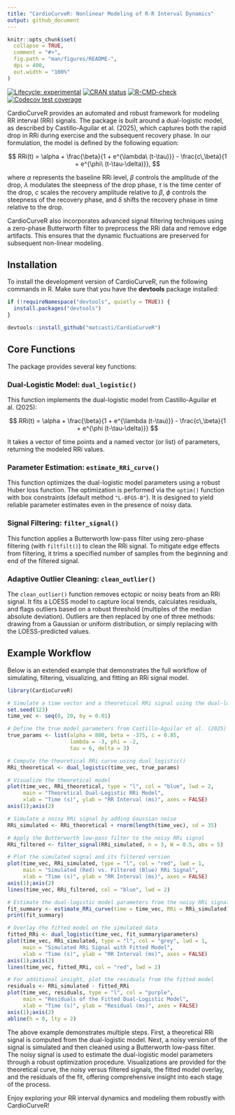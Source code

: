 ```yaml
---
title: "CardioCurveR: Nonlinear Modeling of R-R Interval Dynamics"
output: github_document
---
```


<!-- README.md is generated from README.Rmd. Please edit that file -->

```r
knitr::opts_chunk$set(
  collapse = TRUE,
  comment = "#>",
  fig.path = "man/figures/README-",
  dpi = 400,
  out.width = "100%"
)
```

[![Lifecycle: experimental](https://img.shields.io/badge/lifecycle-experimental-orange.svg)](https://lifecycle.r-lib.org/articles/stages.html#experimental)
[![CRAN status](https://www.r-pkg.org/badges/version/CardioCurveR)](https://CRAN.R-project.org/package=CardioCurveR)
[![R-CMD-check](https://github.com/matcasti/CardioCurveR/actions/workflows/R-CMD-check.yaml/badge.svg)](https://github.com/matcasti/CardioCurveR/actions/workflows/R-CMD-check.yaml)
[![Codecov test coverage](https://codecov.io/gh/matcasti/CardioCurveR/graph/badge.svg)](https://app.codecov.io/gh/matcasti/CardioCurveR)

CardioCurveR provides an automated and robust framework for modeling RR interval (RRi) signals. The package is built around a dual-logistic model, as described by Castillo-Aguilar et al. (2025), which captures both the rapid drop in RRi during exercise and the subsequent recovery phase. In our formulation, the model is defined by the following equation:

$$
RRi(t) = \alpha + \frac{\beta}{1 + e^{\lambda\ (t-\tau)}} - 
         \frac{c\,\beta}{1 + e^{\phi\ (t-\tau-\delta)}},
$$

where $\alpha$ represents the baseline RRi level, $\beta$ controls the amplitude of the drop, $\lambda$ modulates the steepness of the drop phase, $\tau$ is the time center of the drop, $c$ scales the recovery amplitude relative to $\beta$, $\phi$ controls the steepness of the recovery phase, and $\delta$ shifts the recovery phase in time relative to the drop.

CardioCurveR also incorporates advanced signal filtering techniques using a zero-phase Butterworth filter to preprocess the RRi data and remove edge artifacts. This ensures that the dynamic fluctuations are preserved for subsequent non-linear modeling.

## Installation

To install the development version of CardioCurveR, run the following commands in R. Make sure that you have the **devtools** package installed:

```r
if (!requireNamespace("devtools", quietly = TRUE)) {
  install.packages("devtools")
}

devtools::install_github("matcasti/CardioCurveR")
```

## Core Functions

The package provides several key functions:

### Dual-Logistic Model: `dual_logistic()`

This function implements the dual-logistic model from Castillo-Aguilar et al. (2025):

$$
RRi(t) = \alpha + \frac{\beta}{1 + e^{\lambda (t-\tau)}} - \frac{c\,\beta}{1 + e^{\phi (t-\tau-\delta)}}
$$

It takes a vector of time points and a named vector (or list) of parameters, returning the modeled RRi values.

### Parameter Estimation: `estimate_RRi_curve()`

This function optimizes the dual-logistic model parameters using a robust Huber loss function. The optimization is performed via the `optim()` function with box constraints (default method `"L-BFGS-B"`). It is designed to yield reliable parameter estimates even in the presence of noisy data.

### Signal Filtering: `filter_signal()`

This function applies a Butterworth low-pass filter using zero-phase filtering (with `filtfilt()`) to clean the RRi signal. To mitigate edge effects from filtering, it trims a specified number of samples from the beginning and end of the filtered signal.

### Adaptive Outlier Cleaning: `clean_outlier()`

The `clean_outlier()` function removes ectopic or noisy beats from an RRi signal. It fits a LOESS model to capture local trends, calculates residuals, and flags outliers based on a robust threshold (multiples of the median absolute deviation). Outliers are then replaced by one of three methods: drawing from a Gaussian or uniform distribution, or simply replacing with the LOESS-predicted values.

## Example Workflow

Below is an extended example that demonstrates the full workflow of simulating, filtering, visualizing, and fitting an RRi signal model.

```r
library(CardioCurveR)

# Simulate a time vector and a theoretical RRi signal using the dual-logistic model.
set.seed(123)
time_vec <- seq(0, 20, by = 0.01)

# Define the true model parameters from Castillo-Aguilar et al. (2025)
true_params <- list(alpha = 800, beta = -375, c = 0.85, 
                    lambda = -3, phi = -2, 
                    tau = 6, delta = 3)

# Compute the theoretical RRi curve using dual_logistic()
RRi_theoretical <- dual_logistic(time_vec, true_params)

# Visualize the theoretical model
plot(time_vec, RRi_theoretical, type = "l", col = "blue", lwd = 2,
     main = "Theoretical Dual-Logistic RRi Model",
     xlab = "Time (s)", ylab = "RR Interval (ms)", axes = FALSE)
axis(1);axis(2)

# Simulate a noisy RRi signal by adding Gaussian noise
RRi_simulated <- RRi_theoretical + rnorm(length(time_vec), sd = 35)

# Apply the Butterworth low-pass filter to the noisy RRi signal
RRi_filtered <- filter_signal(RRi_simulated, n = 3, W = 0.5, abs = 5)

# Plot the simulated signal and its filtered version
plot(time_vec, RRi_simulated, type = "l", col = "red", lwd = 1,
     main = "Simulated (Red) vs. Filtered (Blue) RRi Signal",
     xlab = "Time (s)", ylab = "RR Interval (ms)", axes = FALSE)
axis(1);axis(2)
lines(time_vec, RRi_filtered, col = "blue", lwd = 2)

# Estimate the dual-logistic model parameters from the noisy RRi signal
fit_summary <- estimate_RRi_curve(time = time_vec, RRi = RRi_simulated)
print(fit_summary)

# Overlay the fitted model on the simulated data
fitted_RRi <- dual_logistic(time_vec, fit_summary$parameters)
plot(time_vec, RRi_simulated, type = "l", col = "grey", lwd = 1,
     main = "Simulated RRi Signal with Fitted Model",
     xlab = "Time (s)", ylab = "RR Interval (ms)", axes = FALSE)
axis(1);axis(2)
lines(time_vec, fitted_RRi, col = "red", lwd = 2)

# For additional insight, plot the residuals from the fitted model
residuals <- RRi_simulated - fitted_RRi
plot(time_vec, residuals, type = "l", col = "purple",
     main = "Residuals of the Fitted Dual-Logistic Model",
     xlab = "Time (s)", ylab = "Residual (ms)", axes = FALSE)
axis(1);axis(2)
abline(h = 0, lty = 2)
```

The above example demonstrates multiple steps. First, a theoretical RRi signal is computed from the dual-logistic model. Next, a noisy version of the signal is simulated and then cleaned using a Butterworth low-pass filter. The noisy signal is used to estimate the dual-logistic model parameters through a robust optimization procedure. Visualizations are provided for the theoretical curve, the noisy versus filtered signals, the fitted model overlay, and the residuals of the fit, offering comprehensive insight into each stage of the process.

Enjoy exploring your RR interval dynamics and modeling them robustly with CardioCurveR!
